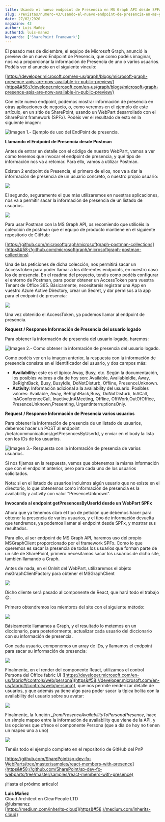 ```yaml
---
title: Usando el nuevo endpoint de Presencia en MS Graph API desde SPFx
slug: /revistas/numero-43/usando-el-nuevo-endpoint-de-presencia-en-ms-graph-api-desde-spfx
date: 27/02/2020
magazine: 43
author: Luis Mañez
authorId: luis-manez
keywords: ['SharePoint Framework']
---
```



<ArticleHeader frontmatter={props.pageContext.frontmatter} />



El pasado mes de diciembre, el equipo de Microsoft Graph, anunció la preview de un nuevo Endpoint de Presencia, que como podéis imaginar, nos va a proporcionar la información de Presencia de uno o varios usuarios. Podéis ver el anuncio en el siguiente vinculo:

[https://developer.microsoft.com/en-us/graph/blogs/microsoft-graph-presence-apis-are-now-available-in-public-preview/](https&#58;//developer.microsoft.com/en-us/graph/blogs/microsoft-graph-presence-apis-are-now-available-in-public-preview/)

Con este nuevo endpoint, podemos mostrar información de presencia en otras aplicaciones de negocio, o, como veremos en el ejemplo de este artículo, en un sitio de SharePoint, usando un WebPart desarrollado con el SharePoint framework (SPFx). Podéis ver el resultado de esto en la siguiente imagen:

![Imagen 1.- Ejemplo de uso del EndPoint de presencia.](../../../images/numero43/usando-el-nuevo-endpoint-de-presencia-en-ms-graph-api-desde-spfx/image1.png)

**Llamando el Endpoint de Presencia desde Postman**

Antes de entrar en detalle con el código de nuestro WebPart, vamos a ver cómo tenemos que invocar el endpoint de presencia, y qué tipo de información nos va a retomar. Para ello, vamos a utilizar Postman.

Existen 2 endpoint de Presencia, el primero de ellos, nos va a dar la información de presencia de un usuario concreto, o nuestro propio usuario:

![](../../../images/numero43/usando-el-nuevo-endpoint-de-presencia-en-ms-graph-api-desde-spfx/image2.png)

El segundo, seguramente el que más utilizaremos en nuestras aplicaciones, nos va a permitir sacar la información de presencia de un listado de usuarios.

![](../../../images/numero43/usando-el-nuevo-endpoint-de-presencia-en-ms-graph-api-desde-spfx/image3.png)

Para usar Postman con la MS Graph API, os recomiendo que utilicéis la colección de postman que el equipo de producto mantiene en el siguiente repositorio de GitHub:

[https://github.com/microsoftgraph/microsoftgraph-postman-collections](https&#58;//github.com/microsoftgraph/microsoftgraph-postman-collections)

Una de las peticiones de dicha colección, nos permitirá sacar un AccessToken para poder llamar a los diferentes endpoints, en nuestro caso los de presencia. En el readme del proyecto, tenéis como podéis configurar el entorno de Postman, para poder obtener un AccessToken para vuestra Tenant de Office 365. Básicamente, necesitaréis registrar una App en vuestro Azure Active Directory, crear un Secret, y dar permisos a la app para el endpoint de presencia:

![](../../../images/numero43/usando-el-nuevo-endpoint-de-presencia-en-ms-graph-api-desde-spfx/image4.png)

Una vez obtenido el AccessToken, ya podemos llamar al endpoint de presencia.

**Request / Response Información de Presencia del usuario logado**

Para obtener la información de presencia del usuario logado, haremos:​

![Imagen 2.- Como obtener la información de presencia del usuario logado.](../../../images/numero43/usando-el-nuevo-endpoint-de-presencia-en-ms-graph-api-desde-spfx/image5.png)

Como podéis ver en la imagen anterior, la respuesta con la información de presencia consiste en el Identificador del usuario, y dos campos más:

- **Availability**: este es el típico: Away, Busy, etc. Según la documentación, los posibles valores a día de hoy son: Available, AvailableIdle, Away, BeRightBack, Busy, BusyIdle, DoNotDisturb, Offline, PresenceUnknown.
- **Activity**: Información adicional a la availability del usuario. Posibles valores: Available, Away, BeRightBack,Busy, DoNotDisturb, InACall, InAConferenceCall, Inactive,InAMeeting, Offline, OffWork,OutOfOffice, PresenceUnknown,Presenting, UrgentInterruptionsOnly.


**Request / Response Información de Presencia varios usuarios**

Para obtener la información de presencia de un listado de usuarios, debemos hacer un POST al endpoint /beta/communications/getPresencesByUserId, y enviar en el body la lista con los IDs de los usuarios.

![Imagen 3.- Respuesta con la información de presencia de varios usuarios.](../../../images/numero43/usando-el-nuevo-endpoint-de-presencia-en-ms-graph-api-desde-spfx/image6.png)

Si nos fijamos en la respuesta, vemos que obtenemos la misma información que con el endpoint anterior, pero para cada uno de los usuarios solicitados.

Nota: si en el listado de usuarios incluimos algún usuario que no existe en el directorio, lo que obtenemos como información de presencia es la availability y activity con valor "PresenceUnknown".

**Invocando al endpoint getPresencesByUserId desde un WebPart SPFx**

Ahora que ya tenemos claro el tipo de petición que debemos hacer para obtener la presencia de varios usuarios, y el tipo de información devuelta que tendremos, ya podemos llamar al endpoint desde SPFx, y mostrar sus resultados.

Para ello, al ser endpoint de MS Graph API, haremos uso del propio MSGraphClient proporcionado por el framework SPFx. Como lo que queremos es sacar la presencia de todos los usuarios que forman parte de un site de SharePoint, primero necesitamos sacar los usuarios de dicho site, también llamando a Graph.

Antes de nada, en el OnInit del WebPart, utilizaremos el objeto msGraphClientFactory para obtener el MSGraphClient

![](../../../images/numero43/usando-el-nuevo-endpoint-de-presencia-en-ms-graph-api-desde-spfx/image7.png)

Dicho cliente será pasado al componente de React, que hará todo el trabajo 😊.

Primero obtendremos los miembros del site con el siguiente método:

![](../../../images/numero43/usando-el-nuevo-endpoint-de-presencia-en-ms-graph-api-desde-spfx/image8.png)

Básicamente llamamos a Graph, y el resultado lo metemos en un diccionario, para posteriormente, actualizar cada usuario del diccionario con su información de presencia.

Con cada usuario, componemos un array de IDs, y llamamos el endpoint para sacar su información de presencia:

![](../../../images/numero43/usando-el-nuevo-endpoint-de-presencia-en-ms-graph-api-desde-spfx/image9.png)

Finalmente, en el render del componente React, utilizamos el control Persona del Office fabric UI ([https://developer.microsoft.com/en-us/fabric#/controls/web/persona](https&#58;//developer.microsoft.com/en-us/fabric#/controls/web/persona)), que nos permite renderizar detalle de usuarios, y que además ya tiene algo para poder sacar la típica bolita con la availability del usuario sobre su avatar:

![](../../../images/numero43/usando-el-nuevo-endpoint-de-presencia-en-ms-graph-api-desde-spfx/image10.png)

Finalmente, la función *\_fromPresenceAvailabilityToPersonaPresence*, hace un simple mapeo entre la información de availability que viene de la API, y las opciones que ofrece el componente Persona (que a día de hoy no tienen un mapeo uno a uno)

![](../../../images/numero43/usando-el-nuevo-endpoint-de-presencia-en-ms-graph-api-desde-spfx/image11.png)

Tenéis todo el ejemplo completo en el repositorio de GitHub del PnP

[https://github.com/SharePoint/sp-dev-fx-WebParts/tree/master/samples/react-members-with-presence](https&#58;//github.com/SharePoint/sp-dev-fx-webparts/tree/master/samples/react-members-with-presence)

¡Hasta el próximo artículo!



**Luis Mañez** <br />
Cloud Architect en ClearPeople LTD <br />
 @luismanez <br />
 [https://medium.com/inherits-cloud](https&#58;//medium.com/inherits-cloud)